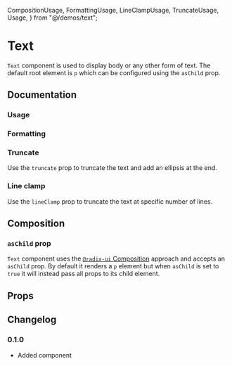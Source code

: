   CompositionUsage,
  FormattingUsage,
  LineClampUsage,
  TruncateUsage,
  Usage,
} from "@/demos/text";

# Text

`Text` component is used to display body or any other form of text. The default root element is `p` which can be configured using the `asChild` prop.

## Documentation

### Usage

<Demo component={Usage} />

### Formatting

<Demo component={FormattingUsage} />

### Truncate

Use the `truncate` prop to truncate the text and add an ellipsis at the end.

<Demo component={TruncateUsage} />

### Line clamp

Use the `lineClamp` prop to truncate the text at specific number of lines.

<Demo component={LineClampUsage} />

## Composition

### `asChild` prop

`Text` component uses the [`@radix-ui` Composition](https://www.radix-ui.com/primitives/docs/guides/composition) approach and accepts an `asChild` prop. By default it renders a `p` element but when `asChild` is set to `true` it will instead pass all props to its child element.

<Demo component={CompositionUsage} />

## Props

<PropsTable component={Text} />

## Changelog

### 0.1.0

- Added component
